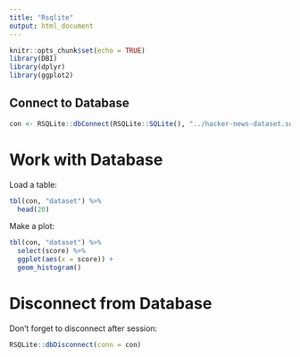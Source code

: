 ```yaml
---
title: "Rsqlite"
output: html_document
---
```


```r
knitr::opts_chunk$set(echo = TRUE)
library(DBI)
library(dplyr)
library(ggplot2)
```


## Connect to Database

```r
con <- RSQLite::dbConnect(RSQLite::SQLite(), "../hacker-news-dataset.sqlite")
```


# Work with Database

Load a table:

```r
tbl(con, "dataset") %>% 
  head(20)
```

Make a plot:

```r
tbl(con, "dataset") %>% 
  select(score) %>% 
  ggplot(aes(x = score)) +
  geom_histogram()
```


# Disconnect from Database

Don't forget to disconnect after session:

```r
RSQLite::dbDisconnect(conn = con)
```


